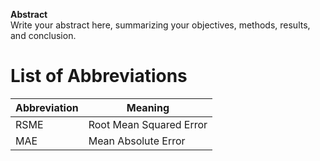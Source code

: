 ::: {.abstract}
**Abstract**  
Write your abstract here, summarizing your objectives, methods, results, and conclusion.
:::

# List of Abbreviations

| Abbreviation | Meaning                          |
|--------------|----------------------------------|
| RSME          | Root Mean Squared Error            |
| MAE         | Mean Absolute Error        |

